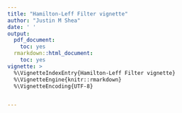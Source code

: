 ```yaml
---
title: "Hamilton-Leff Filter vignette"
author: "Justin M Shea"
date: ' '
output:
  pdf_document:
    toc: yes
  rmarkdown::html_document:
    toc: yes
vignette: >
  %\VignetteIndexEntry{Hamilton-Leff Filter vignette}  
  %\VignetteEngine{knitr::rmarkdown}  
  %\VignetteEncoding{UTF-8}


---
```



